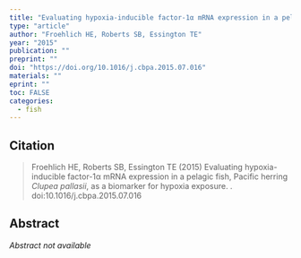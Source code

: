 ```yaml
---
title: "Evaluating hypoxia-inducible factor-1α mRNA expression in a pelagic fish, Pacific herring *Clupea pallasii*, as a biomarker for hypoxia exposure"
type: "article"
author: "Froehlich HE, Roberts SB, Essington TE"
year: "2015"
publication: ""
preprint: ""
doi: "https://doi.org/10.1016/j.cbpa.2015.07.016"
materials: ""
eprint: ""
toc: FALSE
categories:
  - fish
---
```


## Citation

> Froehlich HE, Roberts SB, Essington TE (2015) Evaluating hypoxia-inducible factor-1α mRNA expression in a pelagic fish, Pacific herring *Clupea pallasii*, as a biomarker for hypoxia exposure. . doi:10.1016/j.cbpa.2015.07.016

## Abstract

*Abstract not available*
